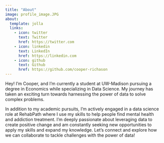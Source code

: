 ```yaml
---
title: "About"
image: profile_image.JPG
about:
  template: jolla
  links:
    - icon: twitter
      text: Twitter
      href: https://twitter.com
    - icon: linkedin
      text: LinkedIn
      href: https://linkedin.com
    - icon: github
      text: Github
      href: https://github.com/cooper-richason
---
```


Hey! I'm Cooper, and I'm currently a student at UW-Madison pursuing a degree in Economics while specializing in Data Science. My journey has taken an exciting turn towards harnessing the power of data to solve complex problems.

In addition to my academic pursuits, I'm actively engaged in a data science role at RehabPath where I use my skills to help people find mental health and addiction treatment. I'm deeply passionate about leveraging data to create positive change and am constantly seeking new opportunities to apply my skills and expand my knowledge. Let's connect and explore how we can collaborate to tackle challenges with the power of data!